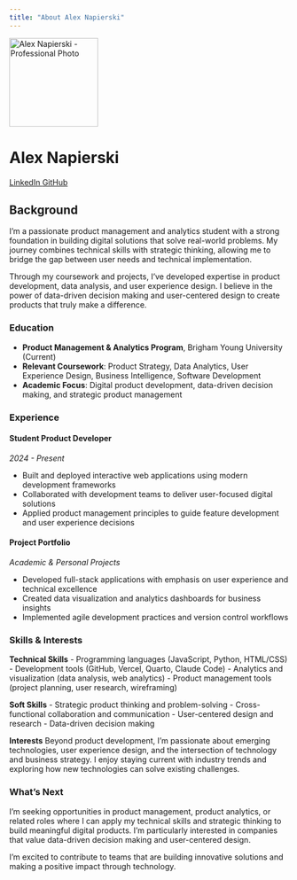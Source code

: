 ```yaml
---
title: "About Alex Napierski"
---
```


::: {.hero-banner .text-center}

<img src="images/profile.jpg" alt="Alex Napierski - Professional Photo" class="rounded-circle mb-3" width="160">

<h1>Alex Napierski</h1>

<a href="https://www.linkedin.com/in/alex-napierski/" class="btn btn-outline-primary btn-sm" target="_blank">
  <i class="fab fa-linkedin"></i> LinkedIn
</a>
<a href="https://github.com/ajnap3" class="btn btn-outline-primary btn-sm" target="_blank">
  <i class="fab fa-github"></i> GitHub
</a>

:::

## Background

I'm a passionate product management and analytics student with a strong foundation in building digital solutions that solve real-world problems. My journey combines technical skills with strategic thinking, allowing me to bridge the gap between user needs and technical implementation.

Through my coursework and projects, I've developed expertise in product development, data analysis, and user experience design. I believe in the power of data-driven decision making and user-centered design to create products that truly make a difference.

### Education

- **Product Management & Analytics Program**, Brigham Young University (Current)
- **Relevant Coursework**: Product Strategy, Data Analytics, User Experience Design, Business Intelligence, Software Development
- **Academic Focus**: Digital product development, data-driven decision making, and strategic product management

### Experience

#### Student Product Developer
*2024 - Present*

- Built and deployed interactive web applications using modern development frameworks
- Collaborated with development teams to deliver user-focused digital solutions
- Applied product management principles to guide feature development and user experience decisions

#### Project Portfolio
*Academic & Personal Projects*

- Developed full-stack applications with emphasis on user experience and technical excellence
- Created data visualization and analytics dashboards for business insights
- Implemented agile development practices and version control workflows

### Skills & Interests

**Technical Skills**
- Programming languages (JavaScript, Python, HTML/CSS)
- Development tools (GitHub, Vercel, Quarto, Claude Code)
- Analytics and visualization (data analysis, web analytics)
- Product management tools (project planning, user research, wireframing)

**Soft Skills**
- Strategic product thinking and problem-solving
- Cross-functional collaboration and communication
- User-centered design and research
- Data-driven decision making

**Interests**
Beyond product development, I'm passionate about emerging technologies, user experience design, and the intersection of technology and business strategy. I enjoy staying current with industry trends and exploring how new technologies can solve existing challenges.

### What's Next

I'm seeking opportunities in product management, product analytics, or related roles where I can apply my technical skills and strategic thinking to build meaningful digital products. I'm particularly interested in companies that value data-driven decision making and user-centered design.

I'm excited to contribute to teams that are building innovative solutions and making a positive impact through technology.
